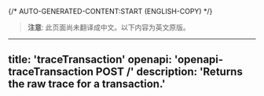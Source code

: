 {/* AUTO-GENERATED-CONTENT:START (ENGLISH-COPY) */}
> **注意**: 此页面尚未翻译成中文。以下内容为英文原版。

---
title: 'traceTransaction'
openapi: 'openapi-traceTransaction POST /'
description: 'Returns the raw trace for a transaction.'
---